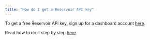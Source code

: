 ```yaml
---
title: "How do I get a Reservoir API key"
---
```


To get a free Reservoir API key, sign up for a dashboard account [here](https://dashboard.reservoir.tools).

Read how to do it step by step [here](/reference/rate-limits).
